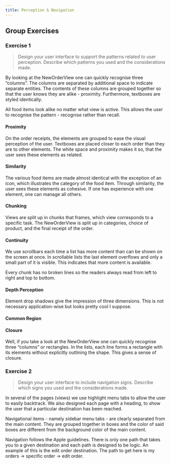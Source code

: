 ---
title: Perception & Navigation
---

## Group Exercises

### Exercise 1
> Design your user interface to support the patterns related to user perception.
> Describe which patterns you used and the considerations made.

By looking at the NewOrderView one can quickly recognise three “columns”.
The columns are separated by additional space to indicate separate entities.
The contents of these columns are grouped together so that the user knows
they are alike - proximity. Furthermore, textboxes are styled identically.

All food items look alike no matter what view is active. This allows the
user to recognise the pattern - recognise rather than recall.

#### Proximity
On the order receipts, the elements are grouped to ease the visual perception
of the user. Textboxes are placed closer to each order than they are to other
elements. The white space and proximity makes it so, that the user sees
these elements as related.

#### Similarity
The various food items are made almost identical with the exception
of an icon, which illustrates the category of the food item. Through
similarity, the user sees these elements as cohesive. If one has
experience with one element, one can manage all others.

#### Chunking
Views are split up in chunks that frames, which view corresponds to a specific
task. The NewOrderView is split up in categories, choice of product, and the
final receipt of the order.

#### Continuity
We use scrollbars each time a list has more content than can be shown on
the screen at once. In scrollable lists the last element overflows
and only a small part of it is visible. This indicates
that more content is available.

Every chunk has no broken lines so the readers always read from left to right
and top to bottom.

#### Depth Perception
Element drop shadows give the impression of three dimensions.
This is not necessary application-wise but looks pretty cool I suppose.

#### Common Region

#### Closure
Well, if you take a look at the NewOrderView one can quickly recognise
three “columns” or rectangles. In the lists, each line forms a
rectangle with its elements without explicitly outlining the shape.
This gives a sense of closure.

### Exercise 2
> Design your user interface to include navigation signs.
> Describe which signs you used and the considerations made.

In several of the pages (views) we use highlight menu tabs to allow
the user to easily backtrack. We also designed each page with a heading,
to show the user that a particular destination has been reached.

Navigational items - namely sidebar menu tabs - are clearly separated
from the main content. They are grouped together in boxes and the color
of said boxes are different from the background color of the main content.

Navigation follows the Apple guidelines. There is only one path that
takes you to a given destination and each path is designed to be logic.
An example of this is the edit order destination. The path to get
here is my orders → specific order → edit order.